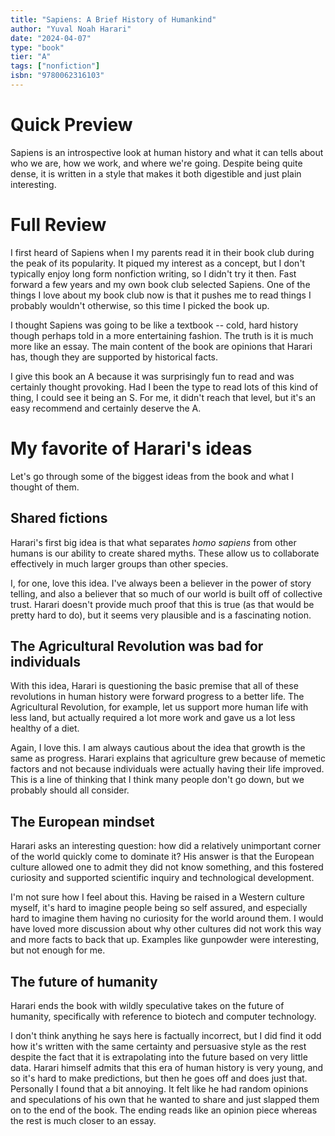 ```yaml
---
title: "Sapiens: A Brief History of Humankind"
author: "Yuval Noah Harari"
date: "2024-04-07"
type: "book"
tier: "A"
tags: ["nonfiction"]
isbn: "9780062316103"
---
```


# Quick Preview
Sapiens is an introspective look at human history and what it can tells about who we are, how we work, and where we're going. Despite being quite dense, it is written in a style that makes it both digestible and just plain interesting.

# Full Review
I first heard of Sapiens when I my parents read it in their book club during the peak of its popularity. It piqued my interest as a concept, but I don't typically enjoy long form nonfiction writing, so I didn't try it then. Fast forward a few years and my own book club selected Sapiens. One of the things I love about my book club now is that it pushes me to read things I probably wouldn't otherwise, so this time I picked the book up.

I thought Sapiens was going to be like a textbook -- cold, hard history though perhaps told in a more entertaining fashion. The truth is it is much more like an essay. The main content of the book are opinions that Harari has, though they are supported by historical facts.

I give this book an A because it was surprisingly fun to read and was certainly thought provoking. Had I been the type to read lots of this kind of thing, I could see it being an S. For me, it didn't reach that level, but it's an easy recommend and certainly deserve the A.

# My favorite of Harari's ideas
Let's go through some of the biggest ideas from the book and what I thought of them.

## Shared fictions
Harari's first big idea is that what separates _homo sapiens_ from other humans is our ability to create shared myths. These allow us to collaborate effectively in much larger groups than other species.

I, for one, love this idea. I've always been a believer in the power of story telling, and also a believer that so much of our world is built off of collective trust. Harari doesn't provide much proof that this is true (as that would be pretty hard to do), but it seems very plausible and is a fascinating notion.

## The Agricultural Revolution was bad for individuals
With this idea, Harari is questioning the basic premise that all of these revolutions in human history were forward progress to a better life. The Agricultural Revolution, for example, let us support more human life with less land, but actually required a lot more work and gave us a lot less healthy of a diet.

Again, I love this. I am always cautious about the idea that growth is the same as progress. Harari explains that agriculture grew because of memetic factors and not because individuals were actually having their life improved. This is a line of thinking that I think many people don't go down, but we probably should all consider.

## The European mindset
Harari asks an interesting question: how did a relatively unimportant corner of the world quickly come to dominate it? His answer is that the European culture allowed one to admit they did not know something, and this fostered curiosity and supported scientific inquiry and technological development.

I'm not sure how I feel about this. Having be raised in a Western culture myself, it's hard to imagine people being so self assured, and especially hard to imagine them having no curiosity for the world around them. I would have loved more discussion about why other cultures did not work this way and more facts to back that up. Examples like gunpowder were interesting, but not enough for me.

## The future of humanity
Harari ends the book with wildly speculative takes on the future of humanity, specifically with reference to biotech and computer technology.

I don't think anything he says here is factually incorrect, but I did find it odd how it's written with the same certainty and persuasive style as the rest despite the fact that it is extrapolating into the future based on very little data. Harari himself admits that this era of human history is very young, and so it's hard to make predictions, but then he goes off and does just that. Personally I found that a bit annoying. It felt like he had random opinions and speculations of his own that he wanted to share and just slapped them on to the end of the book. The ending reads like an opinion piece whereas the rest is much closer to an essay.